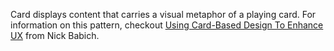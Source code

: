 

Card displays content that carries a visual metaphor of a playing card. For information on this pattern, checkout [Using Card-Based Design To Enhance UX](https://uxplanet.org/using-card-based-design-to-enhance-ux-51f965ab70cb#.aqoz7dokz) from Nick Babich.

<Snippet snippet={snippet} component={CardUI} />